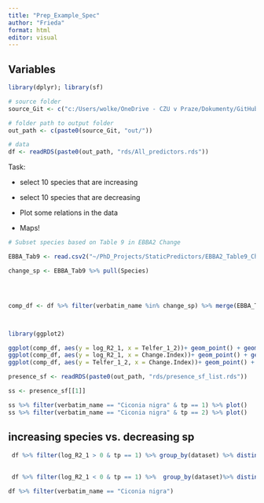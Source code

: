 ```yaml
---
title: "Prep_Example_Spec"
author: "Frieda"
format: html
editor: visual
---
```


## Variables

```r
library(dplyr); library(sf)

# source folder
source_Git <- c("c:/Users/wolke/OneDrive - CZU v Praze/Dokumenty/GitHub/BEAST_General_Procedures/Project_Frieda/StaticPredictors/")

# folder path to output folder
out_path <- c(paste0(source_Git, "out/"))

# data
df <- readRDS(paste0(out_path, "rds/All_predictors.rds"))

```

Task:

-   select 10 species that are increasing

-   select 10 species that are decreasing

-   Plot some relations in the data

-   Maps!

```r
# Subset species based on Table 9 in EBBA2 Change

EBBA_Tab9 <- read.csv2("~/PhD_Projects/StaticPredictors/EBBA2_Table9_Changes.csv", header = T)[1:4] %>% na.omit()

change_sp <- EBBA_Tab9 %>% pull(Species)




comp_df <- df %>% filter(verbatim_name %in% change_sp) %>% merge(EBBA_Tab9, by.x="verbatim_name", by.y="Species") %>% select(dataset,verbatim_name, Change.Index, log_R2_1, Telfer_1_2) %>% distinct(.) %>% mutate(Change.Index = gsub("\\[|\\]", "", Change.Index)) %>% mutate(Change.Index = gsub("+", "", Change.Index, fixed =T)) %>% mutate(Change.Index = as.numeric(stringr::str_replace(Change.Index,"–", "-"))) %>% mutate(Change.Index = as.numeric(Change.Index)) %>% filter(dataset == "Birds_atlas_EBBA")



library(ggplot2)

ggplot(comp_df, aes(y = log_R2_1, x = Telfer_1_2))+ geom_point() + geom_smooth() + theme_classic()
ggplot(comp_df, aes(y = log_R2_1, x = Change.Index))+ geom_point() + geom_smooth() + theme_classic()
ggplot(comp_df, aes(y = Telfer_1_2, x = Change.Index))+ geom_point() + geom_smooth() + theme_classic()
```

```r
presence_sf <- readRDS(paste0(out_path, "rds/presence_sf_list.rds"))

ss <- presence_sf[[1]] 

ss %>% filter(verbatim_name == "Ciconia nigra" & tp == 1) %>% plot()
ss %>% filter(verbatim_name == "Ciconia nigra" & tp == 2) %>% plot()


```

## increasing species vs. decreasing sp

```r

 df %>% filter(log_R2_1 > 0 & tp == 1) %>% group_by(dataset) %>% distinct(dataset, tp, verbatim_name, .keep_all = T) %>% summarise(N_sp = n_distinct(verbatim_name)) %>% ggplot2::ggplot(aes(x = dataset, y = N_sp))+ geom_col()+ labs(title = "increase")
 
 
 df %>% filter(log_R2_1 < 0 & tp == 1) %>%  group_by(dataset)%>% distinct(dataset, tp, verbatim_name, .keep_all = T) %>% summarise(N_sp = n_distinct(verbatim_name)) %>% ggplot2::ggplot(aes(x = dataset, y = N_sp))+ geom_col() + labs(title = "decrease")


```

```r
df %>% filter(verbatim_name == "Ciconia nigra")


```
